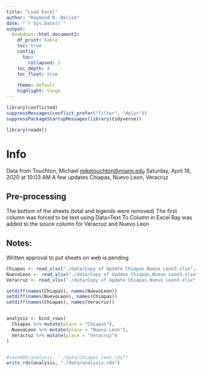 ```yaml
---
title: "Load Excel"
author: "Raymond R. Balise"
date: "`r Sys.Date()`"
output: 
  bookdown::html_document2:
    df_print: kable
    toc: true
    config:
      toc:
        collapsed: 2
    toc_depth: 4
    toc_float: true
    
    theme: default
    highlight: tango
---
```


```r
library(conflicted)
suppressMessages(conflict_prefer("filter", "dplyr"))
suppressPackageStartupMessages(library(tidyverse))

library(readxl)
```

# Info
Data from Touchton, Michael <miketouchton@miami.edu> Saturday, April 18, 2020 at 10:03 AM A few updates
Chiapas, Nuevo Leon, Veracruz

## Pre-processing
The bottom of the sheets (total and legends were removed)
The first column was forced to be text using Data>Text To Column in Excel
Ray was added to the souce column for Veracruz and Nuevo Leon

## Notes:
Written approval to put sheets on web is pending

```r
Chiapas <- read_xlsx("./data/Copy of Update Chiapas.Nuevo Leon3.xlsx", sheet = "Chiapas")
NuevoLeon <- read_xlsx("./data/Copy of Update Chiapas.Nuevo Leon3.xlsx", sheet = "Nuevo Leon")
Veracruz <- read_xlsx("./data/Copy of Update Chiapas.Nuevo Leon3.xlsx", sheet = "Veracruz")

setdiff(names(Chiapas), names(NuevoLeon)) 
setdiff(names(NuevoLeon), names(Chiapas)) 
setdiff(names(Chiapas), names(Veracruz)) 


analysis <- bind_rows(
  Chiapas %>% mutate(place = "Chiapas"),
  NuevoLeon %>% mutate(place = "Nuevo Leon"),
  Veracruz %>% mutate(place = "Veracruz")
)


#saveRDS(analysis, "./data/chiapas_leon.rds")
write_rds(analysis, "./data/analysis.rds")
```


